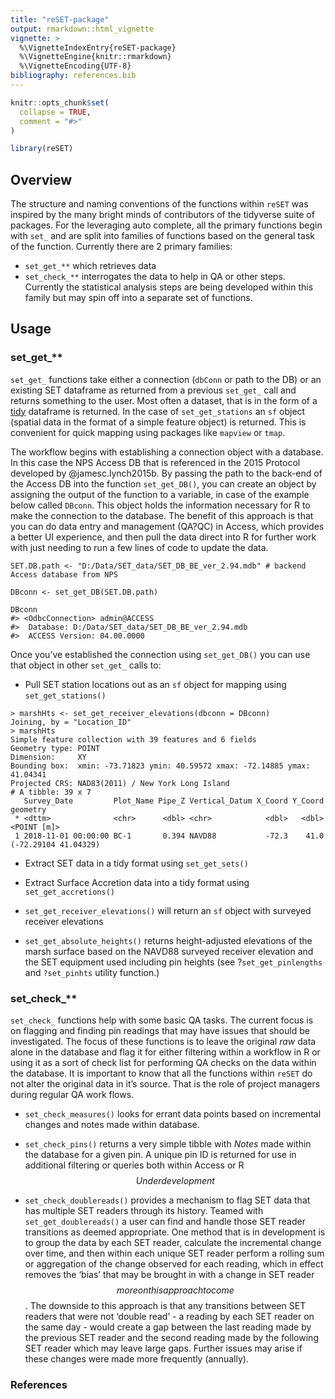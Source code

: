 ```yaml
---
title: "reSET-package"
output: rmarkdown::html_vignette
vignette: >
  %\VignetteIndexEntry{reSET-package}
  %\VignetteEngine{knitr::rmarkdown}
  %\VignetteEncoding{UTF-8}
bibliography: references.bib
---
```


```r
knitr::opts_chunk$set(
  collapse = TRUE,
  comment = "#>"
)
```

```r
library(reSET)
```

## Overview

The structure and naming conventions of the functions within `reSET` was inspired by the many bright minds of contributors of the tidyverse suite of packages. For the leveraging auto complete, all the primary functions begin with `set_` and are split into families of functions based on the general task of the function. Currently there are 2 primary families:

-   `set_get_**` which retrieves data
-   `set_check_**` interrogates the data to help in QA or other steps. Currently the statistical analysis steps are being developed within this family but may spin off into a separate set of functions.

## Usage

### set_get\_\*\*

`set_get_` functions take either a connection (`dbConn` or path to the DB) or an existing SET dataframe as returned from a previous `set_get_` call and returns something to the user. Most often a dataset, that is in the form of a [tidy](https://cran.r-project.org/web/packages/tidyr/vignettes/tidy-data.html) dataframe is returned. In the case of `set_get_stations` an `sf` object (spatial data in the format of a simple feature object) is returned. This is convenient for quick mapping using packages like `mapview` or `tmap`.

The workflow begins with establishing a connection object with a database. In this case the NPS Access DB that is referenced in the 2015 Protocol developed by \@jamesc.lynch2015b. By passing the path to the back-end of the Access DB into the function `set_get_DB()`, you can create an object by assigning the output of the function to a variable, in case of the example below called `DBconn`. This object holds the information necessary for R to make the connection to the database. The benefit of this approach is that you can do data entry and management (QA?QC) in Access, which provides a better UI experience, and then pull the data direct into R for further work with just needing to run a few lines of code to update the data.

```         
SET.DB.path <- "D:/Data/SET_data/SET_DB_BE_ver_2.94.mdb" # backend Access database from NPS

DBconn <- set_get_DB(SET.DB.path) 

DBconn
#> <OdbcConnection> admin@ACCESS
#>  Database: D:/Data/SET_data/SET_DB_BE_ver_2.94.mdb
#>  ACCESS Version: 04.00.0000
```

Once you've established the connection using `set_get_DB()` you can use that object in other `set_get_` calls to:

-   Pull SET station locations out as an `sf` object for mapping using `set_get_stations()`

<!-- -->

```         
> marshHts <- set_get_receiver_elevations(dbconn = DBconn)
Joining, by = "Location_ID"
> marshHts
Simple feature collection with 39 features and 6 fields
Geometry type: POINT
Dimension:     XY
Bounding box:  xmin: -73.71823 ymin: 40.59572 xmax: -72.14885 ymax: 41.04341
Projected CRS: NAD83(2011) / New York Long Island
# A tibble: 39 x 7
   Survey_Date         Plot_Name Pipe_Z Vertical_Datum X_Coord Y_Coord             geometry
 * <dttm>              <chr>      <dbl> <chr>            <dbl>   <dbl>          <POINT [m]>
 1 2018-11-01 00:00:00 BC-1       0.394 NAVD88           -72.3    41.0 (-72.29104 41.04329)
```

-   Extract SET data in a tidy format using `set_get_sets()`

-   Extract Surface Accretion data into a tidy format using `set_get_accretions()`

-   `set_get_receiver_elevations()` will return an `sf` object with surveyed receiver elevations

-   `set_get_absolute_heights()` returns height-adjusted elevations of the marsh surface based on the NAVD88 surveyed receiver elevation and the SET equipment used including pin heights (see ?`set_get_pinlengths` and `?set_pinhts` utility function.)

### set_check\_\*\*

`set_check_` functions help with some basic QA tasks. The current focus is on flagging and finding pin readings that may have issues that should be investigated. The focus of these functions is to leave the original *raw* data alone in the database and flag it for either filtering within a workflow in R or using it as a sort of check list for performing QA checks on the data within the database. It is important to know that all the functions within `reSET` do not alter the original data in it's source. That is the role of project managers during regular QA work flows.

-   `set_check_measures()` looks for errant data points based on incremental changes and notes made within database.

-   `set_check_pins()` returns a very simple tibble with *Notes* made within the database for a given pin. A unique pin ID is returned for use in additional filtering or queries both within Access or R $$Under development$$

-   `set_check_doublereads()` provides a mechanism to flag SET data that has multiple SET readers through its history. Teamed with `set_get_doublereads()` a user can find and handle those SET reader transitions as deemed appropriate. One method that is in development is to group the data by each SET reader, calculate the incremental change over time, and then within each unique SET reader perform a rolling sum or aggregation of the change observed for each reading, which in effect removes the 'bias' that may be brought in with a change in SET reader $$more on this approach to come$$. The downside to this approach is that any transitions between SET readers that were not 'double read' - a reading by each SET reader on the same day - would create a gap between the last reading made by the previous SET reader and the second reading made by the following SET reader which may leave large gaps. Further issues may arise if these changes were made more frequently (annually).

### References
